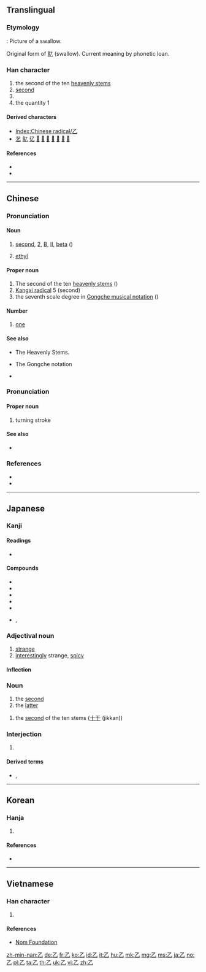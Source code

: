 {{character info/new}}
{{also|之}}
==Translingual==
{{stroke order|type=animate}}

===Etymology===
{{Han etyl}}
{{liushu|p}} : Picture of a swallow.

Original form of [[鳦]] (swallow). Current meaning by phonetic loan.

===Han character===
{{Han char|rn=5|rad=乙|as=00|sn=1|four=17710|canj=NU}}

# the second of the ten [[heavenly stem]]s
# [[second]]
# {{mul-kangxi radical-def}}
# the quantity 1

====Derived characters====
* [[Index:Chinese radical/乙]]
* [[艺]] [[鳦]] [[𢒼]] [[𤴥]] [[𥘆]] [[𥝎]] [[𦨇]] [[𧈝]] [[𩁶]] [[𪐘]]

====References====
* {{Han ref|kx=0083.150|dkj=00161|dj=0167.070|hdz=10047.040|uh=4E59|ud=20057|bh=A441|bd=42049}}
* {{cite-web
|url=http://www.hanziyuan.com/result.php?zi=乙
|title=乙
|work=字源
|language=Mandarin
|accessdate=2014-03-21}}

----

==Chinese==
{{zh-forms}}

===Pronunciation===
{{zh-pron
|m=yǐ
|c=jyut3,jyut6
|mn=it
|h=pfs=yet
|w=4iq
|mc=y
|oc=y
|cat=n,pn,num
}}

====Noun====
{{zh-noun}}
# [[second]], [[2]], [[B]], [[II]], [[beta]] ({{non-gloss definition|used for unnamed people or object, to enumarate headings in a list, for grade}})
#: {{zh-x|路人 甲 和 路人 乙。|Person A and person B / Person 1 and Person 2.}}
#: {{zh-x|他 法語 成績 得 了 乙。|He got a '''B''' in French.}}
#: {{zh-x|乙肝|hepatitis '''B'''}}
# {{lb|zh|chemistry}} [[ethyl]]

====Proper noun====
{{zh-proper noun}}

# The second of the ten [[heavenly stem|heavenly stems]] ({{zh-l|天干}})
# [[w:Kangxi_radical|Kangxi radical]] 5 (second)
# the seventh scale degree in [[w:Gongche_notation|Gongche musical notation]] ({{zh-l|工尺譜}})

====Number====
{{zh-num}}

# {{lb|zh|literary}} [[one]]
#: {{zh-x|@( 公文 @)… 加 '''乙''' 份。|(In official letters) …added '''one''' copy.}}

====See also====
* {{zh-l|天干}} The Heavenly Stems.
* {{zh-l|工尺譜}} The Gongche notation
* {{projectlink|pedia|Kangxi_radical|Kangxi radical}}

===Pronunciation===
{{zh-pron
|m=zhé
|cat=pn
}}

====Proper noun====
{{zh-proper noun}}

# {{qualifier|Chinese calligraphy}} turning stroke

====See also====
* {{projectlink|pedia|Stroke_(CJKV_character)|Chinese strokes}}

===References===
* {{cite-web|url=http://www.mdbg.net/chindict/chindict.php?page=worddict&wdrst=0&wdqb=乙|title=乙|work=MDBG English to Chinese dictionary (based on CC-CEDICT)|language=Mandarin/English|accessdate=2014-02-13}}
* {{cite-web
|url=http://www.jukuu.com/index.php
|title=Jukuu
|work=Jukuu
|language=Mandarin/English
|accessdate=2014-03-21}}

----

==Japanese==

===Kanji===
{{ja-kanji|grade=c|rs=乙00}}

====Readings====
* {{ja-readings|goon=[[おつ]] (otsu), [[おち]] (ochi)|kanon=[[いつ]] (itsu)|kun=[[きのと]] (kinoto), [[おと]] (oto)}}

====Compounds====
* {{ja-r|乙子|おとご}}
* {{ja-r|乙種|おつしゅ}}
* {{ja-r|乙巡|おつじゅん}}
* {{ja-r|乙女|おとめ}}
* {{ja-r|乙姫|おとひめ}}
* {{ja-r|乙夜|いつや}}, {{ja-r|乙夜|おつや}}

===Adjectival noun===
{{ja-adj|infl=na|おつ}}

# [[strange]]
# [[interestingly]] strange, [[spicy]]

====Inflection====
{{ja-na|おつ}}

===Noun===
{{ja-noun|おつ}}

# the [[second]]
# the [[latter]]

{{ja-noun|きのと}}

# the [[second]] of the ten stems ([[十干]] (jikkan))

===Interjection===
{{ja-pos|おつ|interjection}}

# {{lb|ja|internet slang}} {{abbreviation of|お疲れ様です|tr=otsukaresama desu|lang=ja}}

====Derived terms====
* {{ja-r|うぽつ}}, {{ja-r|うｐ乙|うｐおつ}}

----

==Korean==

===Hanja===
{{ko-hanja|hangeul=을|rv=eul|mr=ŭl|eumhun=새|ehrv=sae|ehmr=sae|ehy=}}

# {{defn|lang=ko|sort=乙00}}

====References====
* {{Hanja ref|nav=10977}}

[[Category:CJKV radicals| ]]

----

==Vietnamese==

===Han character===
{{vi-hantu|[[ất]], [[át]], [[ắc]], [[ắt]], [[hắt]], [[ặc]], [[lớt]]|rs=乙00}}

# {{defn|lang=vi|sort=乙00}}

====References====
* [http://nomfoundation.org/common/nom_details.php?codepoint=4e59 Nom Foundation]

[[zh-min-nan:乙]]
[[de:乙]]
[[fr:乙]]
[[ko:乙]]
[[id:乙]]
[[it:乙]]
[[hu:乙]]
[[mk:乙]]
[[mg:乙]]
[[ms:乙]]
[[ja:乙]]
[[no:乙]]
[[pl:乙]]
[[ta:乙]]
[[th:乙]]
[[uk:乙]]
[[vi:乙]]
[[zh:乙]]